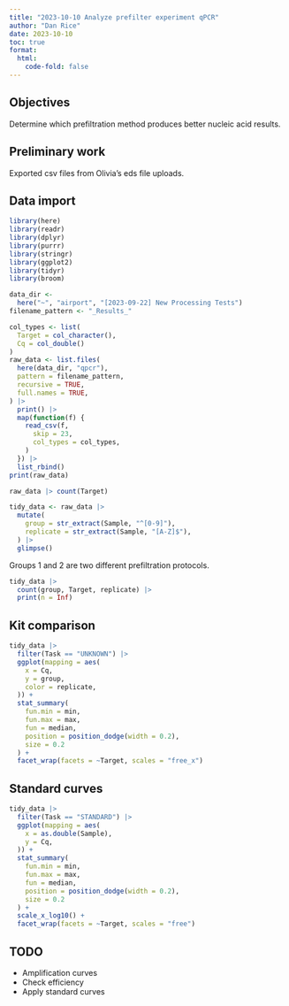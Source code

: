 ```yaml
---
title: "2023-10-10 Analyze prefilter experiment qPCR"
author: "Dan Rice"
date: 2023-10-10
toc: true
format:
  html:
    code-fold: false
---
```

## Objectives

Determine which prefiltration method produces better nucleic acid results.

## Preliminary work

Exported csv files from Olivia's eds file uploads.

## Data import

```r
library(here)
library(readr)
library(dplyr)
library(purrr)
library(stringr)
library(ggplot2)
library(tidyr)
library(broom)
```

```r
data_dir <-
  here("~", "airport", "[2023-09-22] New Processing Tests")
filename_pattern <- "_Results_"
```


```r
col_types <- list(
  Target = col_character(),
  Cq = col_double()
)
raw_data <- list.files(
  here(data_dir, "qpcr"),
  pattern = filename_pattern,
  recursive = TRUE,
  full.names = TRUE,
) |>
  print() |>
  map(function(f) {
    read_csv(f,
      skip = 23,
      col_types = col_types,
    )
  }) |>
  list_rbind()
print(raw_data)
```

```r
raw_data |> count(Target)
```

```r
tidy_data <- raw_data |>
  mutate(
    group = str_extract(Sample, "^[0-9]"),
    replicate = str_extract(Sample, "[A-Z]$"),
  ) |>
  glimpse()
```

Groups 1 and 2 are two different prefiltration protocols.

```r
tidy_data |>
  count(group, Target, replicate) |>
  print(n = Inf)
```

## Kit comparison

```r
tidy_data |>
  filter(Task == "UNKNOWN") |>
  ggplot(mapping = aes(
    x = Cq,
    y = group,
    color = replicate,
  )) +
  stat_summary(
    fun.min = min,
    fun.max = max,
    fun = median,
    position = position_dodge(width = 0.2),
    size = 0.2
  ) +
  facet_wrap(facets = ~Target, scales = "free_x")
```

## Standard curves

```r
tidy_data |>
  filter(Task == "STANDARD") |>
  ggplot(mapping = aes(
    x = as.double(Sample),
    y = Cq,
  )) +
  stat_summary(
    fun.min = min,
    fun.max = max,
    fun = median,
    position = position_dodge(width = 0.2),
    size = 0.2
  ) +
  scale_x_log10() +
  facet_wrap(facets = ~Target, scales = "free")
```

## TODO

* Amplification curves
* Check efficiency
* Apply standard curves
